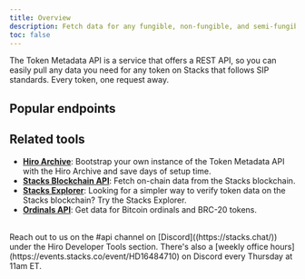 ```yaml
---
title: Overview
description: Fetch data for any fungible, non-fungible, and semi-fungible token on Stacks.
toc: false
---
```



The Token Metadata API is a service that offers a REST API, so you can easily pull any data you need for any token on Stacks that follows SIP standards. Every token, one request away.

## Popular endpoints

<Cards>
  <SecondaryCard
    href="/stacks/token-metadata-api/tokens/fungible-token-metadata"
    title="Get data for fungible tokens"
    description="Retrieve data related to fungible tokens."
  />
  <SecondaryCard
    href="/stacks/token-metadata-api/tokens/non-fungible-token-metadata"
    title="Get data for non-fungible tokens"
    description="Retrieve data related to non-fungible tokens."
  />
  <SecondaryCard
    href="/stacks/token-metadata-api/tokens/semi-fungible-token-metadata"
    title="Get data for semi-fungible tokens"
    description="Retrieve data related to semi-fungible tokens."
  />
</Cards>


## Related tools

- **[Hiro Archive](/stacks/archive)**: Bootstrap your own instance of the Token Metadata API with the Hiro Archive and save days of setup time.
- **[Stacks Blockchain API](/stacks/api)**: Fetch on-chain data from the Stacks blockchain.
- **[Stacks Explorer](https://explorer.hiro.so)**: Looking for a simpler way to verify token data on the Stacks blockchain? Try the Stacks Explorer.
- **[Ordinals API](/bitcoin/ordinals/api)**: Get data for Bitcoin ordinals and BRC-20 tokens.

<br />

<Callout title="Need help building with the Token Metadata API?" type="help">
Reach out to us on the <span className="font-bold">#api</span> channel on [Discord]((https://stacks.chat/)) under the Hiro Developer Tools section. There's also a [weekly office hours](https://events.stacks.co/event/HD16484710) on Discord every Thursday at 11am ET.
</Callout>



